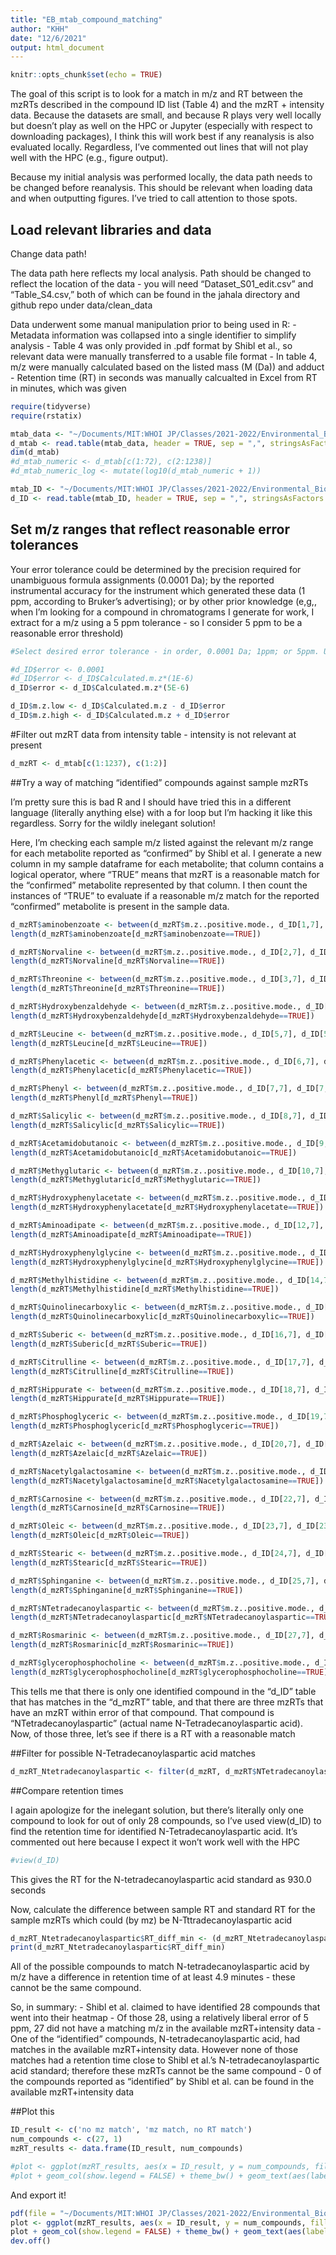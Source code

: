 ```yaml
---
title: "EB_mtab_compound_matching"
author: "KHH"
date: "12/6/2021"
output: html_document
---
```


```r
knitr::opts_chunk$set(echo = TRUE)
```

The goal of this script is to look for a match in m/z and RT between the mzRTs described in the compound ID list (Table 4) and the mzRT + intensity data. Because the datasets are small, and because R plays very well locally but doesn't play as well on the HPC or Jupyter (especially with respect to downloading packages), I think this will work best if any reanalysis is also evaluated locally. Regardless, I've commented out lines that will not play well with the HPC (e.g., figure output). 

Because my initial analysis was performed locally, the data path needs to be changed before reanalysis. This should be relevant when loading data and when outputting figures. I've tried to call attention to those spots. 

## Load relevant libraries and data

Change data path! 

The data path here reflects my local analysis. Path should be changed to reflect the location of the data - you will need "Dataset_S01_edit.csv" and "Table_S4.csv," both of which can be found in the jahala directory and github repo under data/clean_data

Data underwent some manual manipulation prior to being used in R: 
 - Metadata information was collapsed into a single identifier to simplify analysis
 - Table 4 was only provided in .pdf format by Shibl et al., so relevant data were manually transferred to a usable file format
  - In table 4, m/z were manually calculated based on the listed mass (M (Da)) and adduct
  - Retention time (RT) in seconds was manually calcualted in Excel from RT in minutes, which was given

```r
require(tidyverse)
require(rstatix)

mtab_data <- "~/Documents/MIT:WHOI JP/Classes/2021-2022/Environmental_Bioinformatics/Project/Paper/Dataset_S01_edit.csv"
d_mtab <- read.table(mtab_data, header = TRUE, sep = ",", stringsAsFactors = FALSE)
dim(d_mtab)
#d_mtab_numeric <- d_mtab[c(1:72), c(2:1238)]
#d_mtab_numeric_log <- mutate(log10(d_mtab_numeric + 1))

mtab_ID <- "~/Documents/MIT:WHOI JP/Classes/2021-2022/Environmental_Bioinformatics/Project/Paper/Table_S4.csv"
d_ID <- read.table(mtab_ID, header = TRUE, sep = ",", stringsAsFactors = FALSE)
```

## Set m/z ranges that reflect reasonable error tolerances

Your error tolerance could be determined by the precision required for unambiguous formula assignments (0.0001 Da); by the reported instrumental accuracy for the instrument which generated these data (1 ppm, according to Bruker's advertising); or by other prior knowledge (e,g,, when I'm looking for a compound in chromatograms I generate for work, I extract for a m/z using a 5 ppm tolerance - so I consider 5 ppm to be a reasonable error threshold)

```r
#Select desired error tolerance - in order, 0.0001 Da; 1ppm; or 5ppm. Uncomment relevant line. Default is most tolerant - 5 ppm

#d_ID$error <- 0.0001
#d_ID$error <- d_ID$Calculated.m.z*(1E-6)
d_ID$error <- d_ID$Calculated.m.z*(5E-6)

d_ID$m.z.low <- d_ID$Calculated.m.z - d_ID$error
d_ID$m.z.high <- d_ID$Calculated.m.z + d_ID$error
```

#Filter out mzRT data from intensity table - intensity is not relevant at present

```r
d_mzRT <- d_mtab[c(1:1237), c(1:2)]
```

##Try a way of matching "identified" compounds against sample mzRTs

I'm pretty sure this is bad R and I should have tried this in a different language (literally anything else) with a for loop but I'm hacking it like this regardless. Sorry for the wildly inelegant solution!

Here, I'm checking each sample m/z listed against the relevant m/z range for each metabolite reported as "confirmed" by Shibl et al. I generate a new column in my sample dataframe for each metabolite; that column contains a logical operator, where "TRUE" means that mzRT is a reasonable match for the "confirmed" metabolite represented by that column. I then count the instances of "TRUE" to evaluate if a reasonable m/z match for the reported "confirmed" metabolite is present in the sample data. 

```r
d_mzRT$aminobenzoate <- between(d_mzRT$m.z..positive.mode., d_ID[1,7], d_ID[1,8])
length(d_mzRT$aminobenzoate[d_mzRT$aminobenzoate==TRUE])

d_mzRT$Norvaline <- between(d_mzRT$m.z..positive.mode., d_ID[2,7], d_ID[2,8])
length(d_mzRT$Norvaline[d_mzRT$Norvaline==TRUE])

d_mzRT$Threonine <- between(d_mzRT$m.z..positive.mode., d_ID[3,7], d_ID[3,8])
length(d_mzRT$Threonine[d_mzRT$Threonine==TRUE])

d_mzRT$Hydroxybenzaldehyde <- between(d_mzRT$m.z..positive.mode., d_ID[4,7], d_ID[4,8])
length(d_mzRT$Hydroxybenzaldehyde[d_mzRT$Hydroxybenzaldehyde==TRUE])

d_mzRT$Leucine <- between(d_mzRT$m.z..positive.mode., d_ID[5,7], d_ID[5,8])
length(d_mzRT$Leucine[d_mzRT$Leucine==TRUE])

d_mzRT$Phenylacetic <- between(d_mzRT$m.z..positive.mode., d_ID[6,7], d_ID[6,8])
length(d_mzRT$Phenylacetic[d_mzRT$Phenylacetic==TRUE])

d_mzRT$Phenyl <- between(d_mzRT$m.z..positive.mode., d_ID[7,7], d_ID[7,8])
length(d_mzRT$Phenyl[d_mzRT$Phenyl==TRUE])

d_mzRT$Salicylic <- between(d_mzRT$m.z..positive.mode., d_ID[8,7], d_ID[8,8])
length(d_mzRT$Salicylic[d_mzRT$Salicylic==TRUE])

d_mzRT$Acetamidobutanoic <- between(d_mzRT$m.z..positive.mode., d_ID[9,7], d_ID[9,8])
length(d_mzRT$Acetamidobutanoic[d_mzRT$Acetamidobutanoic==TRUE])

d_mzRT$Methyglutaric <- between(d_mzRT$m.z..positive.mode., d_ID[10,7], d_ID[10,8])
length(d_mzRT$Methyglutaric[d_mzRT$Methyglutaric==TRUE])

d_mzRT$Hydroxyphenylacetate <- between(d_mzRT$m.z..positive.mode., d_ID[11,7], d_ID[11,8])
length(d_mzRT$Hydroxyphenylacetate[d_mzRT$Hydroxyphenylacetate==TRUE])

d_mzRT$Aminoadipate <- between(d_mzRT$m.z..positive.mode., d_ID[12,7], d_ID[12,8])
length(d_mzRT$Aminoadipate[d_mzRT$Aminoadipate==TRUE])

d_mzRT$Hydroxyphenylglycine <- between(d_mzRT$m.z..positive.mode., d_ID[13,7], d_ID[13,8])
length(d_mzRT$Hydroxyphenylglycine[d_mzRT$Hydroxyphenylglycine==TRUE])

d_mzRT$Methylhistidine <- between(d_mzRT$m.z..positive.mode., d_ID[14,7], d_ID[14,8])
length(d_mzRT$Methylhistidine[d_mzRT$Methylhistidine==TRUE])

d_mzRT$Quinolinecarboxylic <- between(d_mzRT$m.z..positive.mode., d_ID[15,7], d_ID[15,8])
length(d_mzRT$Quinolinecarboxylic[d_mzRT$Quinolinecarboxylic==TRUE])

d_mzRT$Suberic <- between(d_mzRT$m.z..positive.mode., d_ID[16,7], d_ID[16,8])
length(d_mzRT$Suberic[d_mzRT$Suberic==TRUE])

d_mzRT$Citrulline <- between(d_mzRT$m.z..positive.mode., d_ID[17,7], d_ID[17,8])
length(d_mzRT$Citrulline[d_mzRT$Citrulline==TRUE])

d_mzRT$Hippurate <- between(d_mzRT$m.z..positive.mode., d_ID[18,7], d_ID[18,8])
length(d_mzRT$Hippurate[d_mzRT$Hippurate==TRUE])

d_mzRT$Phosphoglyceric <- between(d_mzRT$m.z..positive.mode., d_ID[19,7], d_ID[19,8])
length(d_mzRT$Phosphoglyceric[d_mzRT$Phosphoglyceric==TRUE])

d_mzRT$Azelaic <- between(d_mzRT$m.z..positive.mode., d_ID[20,7], d_ID[20,8])
length(d_mzRT$Azelaic[d_mzRT$Azelaic==TRUE])

d_mzRT$Nacetylgalactosamine <- between(d_mzRT$m.z..positive.mode., d_ID[21,7], d_ID[21,8])
length(d_mzRT$Nacetylgalactosamine[d_mzRT$Nacetylgalactosamine==TRUE])

d_mzRT$Carnosine <- between(d_mzRT$m.z..positive.mode., d_ID[22,7], d_ID[22,8])
length(d_mzRT$Carnosine[d_mzRT$Carnosine==TRUE])

d_mzRT$Oleic <- between(d_mzRT$m.z..positive.mode., d_ID[23,7], d_ID[23,8])
length(d_mzRT$Oleic[d_mzRT$Oleic==TRUE])

d_mzRT$Stearic <- between(d_mzRT$m.z..positive.mode., d_ID[24,7], d_ID[24,8])
length(d_mzRT$Stearic[d_mzRT$Stearic==TRUE])

d_mzRT$Sphinganine <- between(d_mzRT$m.z..positive.mode., d_ID[25,7], d_ID[25,8])
length(d_mzRT$Sphinganine[d_mzRT$Sphinganine==TRUE])

d_mzRT$NTetradecanoylaspartic <- between(d_mzRT$m.z..positive.mode., d_ID[26,7], d_ID[26,8])
length(d_mzRT$NTetradecanoylaspartic[d_mzRT$NTetradecanoylaspartic==TRUE])

d_mzRT$Rosmarinic <- between(d_mzRT$m.z..positive.mode., d_ID[27,7], d_ID[27,8])
length(d_mzRT$Rosmarinic[d_mzRT$Rosmarinic==TRUE])

d_mzRT$glycerophosphocholine <- between(d_mzRT$m.z..positive.mode., d_ID[28,7], d_ID[28,8])
length(d_mzRT$glycerophosphocholine[d_mzRT$glycerophosphocholine==TRUE])
```

This tells me that there is only one identified compound in the "d_ID" table that has matches in the "d_mzRT" table, and that there are three mzRTs that have an mzRT within error of that compound. That compound is "NTetradecanoylaspartic" (actual name N-Tetradecanoylaspartic acid). Now, of those three, let's see if there is a RT with a reasonable match

##Filter for possible N-Tetradecanoylaspartic acid matches

```r
d_mzRT_Ntetradecanoylaspartic <- filter(d_mzRT, d_mzRT$NTetradecanoylaspartic==TRUE)
```

##Compare retention times

I again apologize for the inelegant solution, but there's literally only one compound to look for out of only 28 compounds, so I've used view(d_ID) to find the retention time for identified N-Tetradecanoylaspartic acid. It's commented out here because I expect it won't work well with the HPC

```r
#view(d_ID)
```

This gives the RT for the N-tetradecanoylaspartic acid standard as 930.0 seconds

Now, calculate the difference between sample RT and standard RT for the sample mzRTs which could (by mz) be N-Tttradecanoylaspartic acid

```r
d_mzRT_Ntetradecanoylaspartic$RT_diff_min <- (d_mzRT_Ntetradecanoylaspartic$RT - 930.0)/60
print(d_mzRT_Ntetradecanoylaspartic$RT_diff_min)
```

All of the possible compounds to match N-tetradecanoylaspartic acid by m/z have a difference in retention time of at least 4.9 minutes - these cannot be the same compound. 

So, in summary: 
 - Shibl et al. claimed to have identified 28 compounds that went into their heatmap
 - Of those 28, using a relatively liberal error of 5 ppm, 27 did not have a matching m/z in the available mzRT+intensity data
 - One of the "identified" compounds, N-tetradecanoylaspartic acid, had matches in the available mzRT+intensity data. However none of those matches had a retention time close to Shibl et al.'s N-tetradecanoylaspartic acid standard; therefore these mzRTs cannot be the same compound
 - 0 of the compounds reported as "identified" by Shibl et al. can be found in the available mzRT+intensity data

##Plot this

```r
ID_result <- c('no mz match', 'mz match, no RT match')
num_compounds <- c(27, 1)
mzRT_results <- data.frame(ID_result, num_compounds)
```

```r
#plot <- ggplot(mzRT_results, aes(x = ID_result, y = num_compounds, fill = ID_result))
#plot + geom_col(show.legend = FALSE) + theme_bw() + geom_text(aes(label=num_compounds), vjust= -0.5) + ylab("Number of compounds") + xlab("ID result")
```

And export it!

```r
pdf(file = "~/Documents/MIT:WHOI JP/Classes/2021-2022/Environmental_Bioinformatics/Project/Paper/mzRT_match_results.pdf")
plot <- ggplot(mzRT_results, aes(x = ID_result, y = num_compounds, fill = ID_result))
plot + geom_col(show.legend = FALSE) + theme_bw() + geom_text(aes(label=num_compounds), vjust= -0.5) + ylab("Number of compounds") + xlab("ID result")
dev.off()
```

